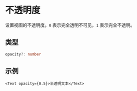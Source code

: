 # 不透明度 

设置视图的不透明度。`0` 表示完全透明不可见，`1` 表示完全不透明。

## 类型

```ts
opacity?: number
```

## 示例

```tsx
<Text opacity={0.5}>半透明文本</Text>
```